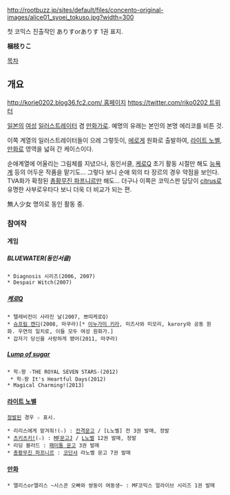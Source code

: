 http://rootbuzz.jp/sites/default/files/concento-original-images/alice01_syoei_tokuso.jpg?width=300

첫 코믹스 진출작인 ありすorありす 1권 표지. 

'''梱枝りこ'''

[[목차]]

== 개요 ==

[[http://korie0202.blog36.fc2.com/ 홈페이지]]
[[https://twitter.com/riko0202 트위터]]

[[일본]]의 [[여성]] [[일러스트레이터]] 겸 [[만화가]]로. 예명의 유래는 본인의 본명 에리코를 비튼 것.

이쪽 계열의 일러스트레이터들이 으레 그렇듯이, [[에로게]] 원화로 출발하여, [[라이트 노벨]], [[만화]]로 영역을 넓혀 간 케이스이다.

순애계열에 어울리는 그림체를 지녔으나, 동인서클, [[케로Q]] 초기 활동 시절만 해도 [[능욕]]계 등의 어두운 작품을 맡기도... 그렇다 보니 순애 외의 타 장르의 경우 약점을 보인다. TVA화가 확정된 [[총황무진 파프니르]]만 해도... 더구나 이쪽은 코믹스판 담당이 [[citrus]]로 유명한 사부로우타다 보니 더욱 더 비교가 되는 편.

無人少女 명의로 동인 활동 중.

=== 참여작 ===
==== 게임 ====
===== BLUEWATER(동인서클) =====

 * Diagnosis 시리즈(2006, 2007)
 * Despair Witch(2007)

===== [[케로Q]] =====

 * 텔레비전이 사라진 날(2007, 쁘띠케로Q)
 * [[슈프림 캔디]](2008, 마쿠라)[* [[이누가미 키라]], 미즈사와 미모리, karory와 공동 원화. 우연의 일치로, 이들 모두 여성 원화가.]
 * 갑자기 당신을 사랑하게 됐어(2011, 마쿠라)

===== [[Lump of sugar]] =====
 
 * 학☆왕 -THE ROYAL SEVEN STARS-(2012)
  * 학☆왕 It's Heartful Days(2012)
 * Magical Charming!(2013)

==== [[라이트 노벨]] ====

 [[정발]]된 경우 ☆ 표시.

 * 리리스에게 맡겨줘!(☆) : [[전격문고]] / [L노벨] 전 3권 발매, 정발
 * [[츠키츠키!]](☆) : [[MF문고J]] / [[L노벨]] 12권 발매, 정발
 * 리딩 블러드 : [[패미통 문고]] 3권 발매
 * [[총황무진 파프니르]] : [[코단샤]] 라노벨 문고 7권 발매

==== [[만화]] ====

 * 앨리스or앨리스 ~시스콘 오빠와 쌍둥이 여동생~ : MF코믹스 얼라이브 시리즈 1권 발매
